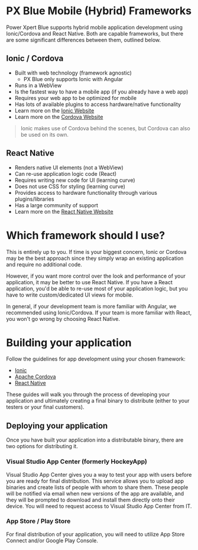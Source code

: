 # PX Blue Mobile (Hybrid) Frameworks
Power Xpert Blue supports hybrid mobile application development using Ionic/Cordova and React Native. Both are capable frameworks, but there are some significant differences between them, outlined below.

## Ionic / Cordova
  - Built with web technology (framework agnostic)
     - PX Blue only supports Ionic with Angular
  - Runs in a WebView
  - Is the fastest way to have a mobile app (if you already have a web app)
  - Requires your web app to be optimized for mobile
  - Has lots of available plugins to access hardware/native functionality
  - Learn more on the [Ionic Website](https://ionicframework.com/)
  - Learn more on the [Cordova Website](https://cordova.apache.org/)

  >Ionic makes use of Cordova behind the scenes, but Cordova can also be used on its own.
  
## React Native
  - Renders native UI elements (not a WebView)
  - Can re-use application logic code (React)
  - Requires writing new code for UI (learning curve)
  - Does not use CSS for styling (learning curve)
  - Provides access to hardware functionality through various plugins/libraries
  - Has a large community of support
  - Learn more on the [React Native Website](https://facebook.github.io/react-native/)

# Which framework should I use?
This is entirely up to you. If time is your biggest concern, Ionic or Cordova may be the best approach since they simply wrap an existing application and require no additional code. 

However, if you want more control over the look and performance of your application, it may be better to use React Native. If you have a React application, you'd be able to re-use most of your application logic, but you have to write custom/dedicated UI views for mobile.

In general, if your development team is more familiar with Angular, we recommended using Ionic/Cordova. If your team is more familiar with React, you won't go wrong by choosing React Native.

# Building your application
Follow the guidelines for app development using your chosen framework:
* [Ionic](/development/frameworks-mobile/ionic)
* [Apache Cordova](/development/frameworks-mobile/cordova)
* [React Native](/development/frameworks-mobile/react-native)

These guides will walk you through the process of developing your application and ultimately creating a final binary to distribute (either to your testers or your final customers).

## Deploying your application
Once you have built your application into a distributable binary, there are two options for distributing it.

### Visual Studio App Center (formerly HockeyApp)
Visual Studio App Center gives you a way to test your app with users before you are ready for final distribution. This service allows you to upload app binaries and create lists of people with whom to share them. These people will be notified via email when new versions of the app are available, and they will be prompted to download and install them directly onto their device. You will need to request access to Visual Studio App Center from IT.

### App Store / Play Store
For final distribution of your application, you will need to utilize App Store Connect and/or Google Play Console. 